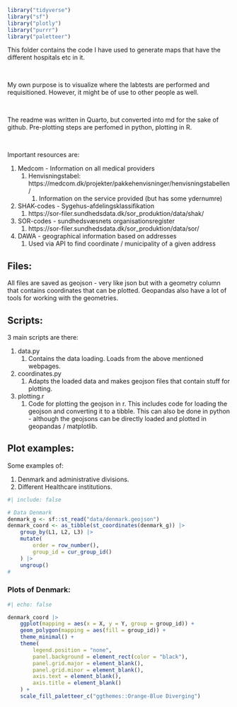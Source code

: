 ```r
library("tidyverse")
library("sf")
library("plotly")
library("purrr")
library("paletteer")
```

This folder contains the code I have used to generate maps that have the different hospitals etc in it. 

\

My own purpose is to visualize where the labtests are performed and requisitioned. However, it might be of use to other people as well. 

\

The readme was written in Quarto, but converted into md for the sake of github. Pre-plotting steps are perfomed in python, plotting in R.

\

Important resources are: 

1. Medcom - Information on all medical providers
   1. Henvisningstabel: https://medcom.dk/projekter/pakkehenvisninger/henvisningstabellen/
      1. Information on the service provided (but has some ydernumre)
2. SHAK-codes - Sygehus-afdelingsklassifikation
   1. https://sor-filer.sundhedsdata.dk/sor_produktion/data/shak/
3. SOR-codes - sundhedsvæsnets organisationsregister
   1. https://sor-filer.sundhedsdata.dk/sor_produktion/data/sor/
4. DAWA - geographical information based on addresses 
   1. Used via API to find coordinate / municipality of a given address

## Files:

All files are saved as geojson - very like json but with a geometry column that contains coordinates that can be plotted. Geopandas also have a lot of tools for working with the geometries.

## Scripts: 

3 main scripts are there: 

1. data.py 
   1. Contains the data loading. Loads from the above mentioned webpages. 
2. coordinates.py
   1. Adapts the loaded data and makes geojson files that contain stuff for plotting. 
3. plotting.r
   1. Code for plotting the geojson in r. This includes code for loading the geojson and converting it to a tibble. This can also be done in python - although the geojsons can be directly loaded and plotted in geopandas / matplotlib. 

## Plot examples: 

Some examples of: 

1. Denmark and administrative divisions. 
2. Different Healthcare institutions. 

```r
#| include: false

# Data Denmark
denmark_g <- sf::st_read("data/denmark.geojson")
denmark_coord <- as_tibble(st_coordinates(denmark_g)) |>
    group_by(L1, L2, L3) |>
    mutate(
        order = row_number(),
        group_id = cur_group_id()
    ) |>
    ungroup()
#

```

### Plots of Denmark: 


```r
#| echo: false

denmark_coord |>
    ggplot(mapping = aes(x = X, y = Y, group = group_id)) +
    geom_polygon(mapping = aes(fill = group_id)) +
    theme_minimal() +
    theme(
        legend.position = "none",
        panel.background = element_rect(color = "black"),
        panel.grid.major = element_blank(),
        panel.grid.minor = element_blank(),
        axis.text = element_blank(),
        axis.title = element_blank()
    ) +
    scale_fill_paletteer_c("ggthemes::Orange-Blue Diverging")


```
